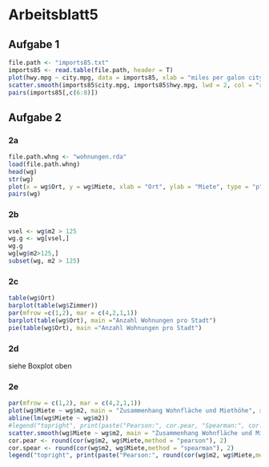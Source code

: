 # Arbeitsblatt5 {.unnumbered}

## Aufgabe 1

```r
file.path <- "imports85.txt"
imports85 <- read.table(file.path, header = T)
plot(hwy.mpg ~ city.mpg, data = imports85, xlab = "miles per galon city", ylab = "miles per galon highway")
scatter.smooth(imports85$city.mpg, imports85$hwy.mpg, lwd = 2, col = "red")
pairs(imports85[,c(6:8)])
```

## Aufgabe 2

### 2a

```r
file.path.whng <- "wohnungen.rda"
load(file.path.whng)
head(wg)
str(wg)
plot(x = wg$Ort, y = wg$Miete, xlab = "Ort", ylab = "Miete", type = "p", col = "lightblue", lwd = 2)
pairs(wg)
```

### 2b

```r
vsel <- wg$m2 > 125
wg.g <- wg[vsel,]
wg.g
wg[wg$m2>125,]
subset(wg, m2 > 125)
```

### 2c

```r
table(wg$Ort)
barplot(table(wg$Zimmer))
par(mfrow =c(1,2), mar = c(4,2,1,1))
barplot(table(wg$Ort), main ="Anzahl Wohnungen pro Stadt")
pie(table(wg$Ort), main ="Anzahl Wohnungen pro Stadt")
```

### 2d

siehe Boxplot oben

### 2e

```r
par(mfrow = c(1,2), mar = c(4,2,1,1))
plot(wg$Miete ~ wg$m2, main = "Zusammenhang Wohnfläche und Miethöhe", xlab = "Fläche (m2)", ylab = "Miete (CHF)")
abline(lm(wg$Miete ~ wg$m2))
#legend("topright", print(paste("Pearson:", cor.pear, "Spearman:", cor.spear)))
scatter.smooth(wg$Miete ~ wg$m2, main = "Zusammenhang Wohnfläche und Miethöhe", xlab = "Fläche (m2)", ylab = "Miete (CHF)", col = "lightblue", lwd = 2,pch = c(1:25), lpars = list(col = "red", lwd = 2))
cor.pear <- round(cor(wg$m2, wg$Miete,method = "pearson"), 2)
cor.spear <- round(cor(wg$m2, wg$Miete,method = "spearman"), 2)
legend("topright", print(paste("Pearson:", round(cor(wg$m2, wg$Miete,method = "pearson"), 2), "Spearman:", round(cor(wg$m2, wg$Miete,method = "spearman"), 2))))
```

